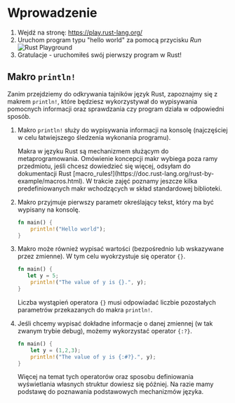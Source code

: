 
# Wprowadzenie

1. Wejdź na stronę: https://play.rust-lang.org/
1. Uruchom program typu "hello world" za pomocą przycisku *Run*
    ![Rust Playground](/01-intro/rust-playground.png)
1. Gratulacje - uruchomiłeś swój pierwszy program w Rust! 



## Makro `println!`

Zanim przejdziemy do odkrywania tajników język Rust, zapoznajmy się z makrem `println!`, które będziesz wykorzystywał do wypisywania pomocnych informacji oraz sprawdzania czy program działa w odpowiedni sposób.

1. Makro `println!` służy do wypisywania informacji na konsolę (najczęściej w celu łatwiejszego śledzenia wykonania programu). 

    <Callout type="info">
    Makra w języku Rust są mechanizmem służącym do metaprogramowania. Omówienie koncepcji makr wybiega poza ramy przedmiotu, jeśli chcesz dowiedzieć się więcej, odsyłam do dokumentacji Rust [macro_rules!](https://doc.rust-lang.org/rust-by-example/macros.html). W trakcie zajęć poznamy jeszcze kilka predefiniowanych makr wchodzących w skład standardowej biblioteki.
    </Callout>

1. Makro przyjmuje pierwszy parametr określający tekst, który ma być wypisany na konsolę.

    ```rust copy
    fn main() {
        println!("Hello world");
    }
    ```
1. Makro może również wypisać wartości (bezpośrednio lub wskazywane przez zmienne). W tym celu wyokrzystuje się operator `{}`.

    ```rust copy
    fn main() {
       let y = 5;
        println!("The value of y is {}.", y);
    }
    ```

    Liczba wystąpień operatora `{}` musi odpowiadać liczbie pozostałych parametrów przekazanych do makra `println!`.

1. Jeśli chcemy wypisać dokładne informacje o danej zmiennej (w tak zwanym trybie debug), możemy wykorzystać operator `{:?}`.

    ```rust copy
    fn main() {
        let y = (1,2,3);
        println!("The value of y is {:#?}.", y);
    }
    ```
    
    <Callout type="info">
    Więcej na temat tych operatorów oraz sposobu definiowania wyświetlania własnych struktur dowiesz się później. Na razie mamy podstawę do poznawania podstawowych mechanizmów języka.
    </Callout>